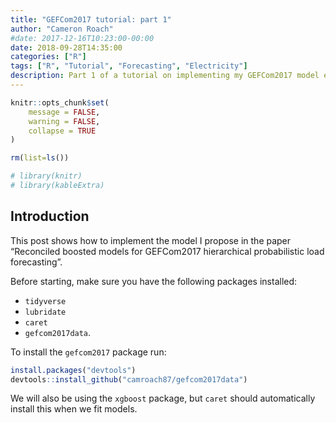 ```yaml
---
title: "GEFCom2017 tutorial: part 1"
author: "Cameron Roach"
#date: 2017-12-16T10:23:00-00:00
date: 2018-09-28T14:35:00
categories: ["R"]
tags: ["R", "Tutorial", "Forecasting", "Electricity"]
description: Part 1 of a tutorial on implementing my GEFCom2017 model entry for probabilistic forecasts in a hierarchical setting. Here we discuss loading data and performing cross validation.
---
```


```r
knitr::opts_chunk$set(
	message = FALSE,
	warning = FALSE,
	collapse = TRUE
)

rm(list=ls())

# library(knitr)
# library(kableExtra)
```


## Introduction

This post shows how to implement the model I propose in the paper "Reconciled boosted models for GEFCom2017 hierarchical probabilistic load forecasting".

Before starting, make sure you have the following packages installed:

* `tidyverse`
* `lubridate`
* `caret`
* `gefcom2017data`.

To install the `gefcom2017` package run:

```r
install.packages("devtools")
devtools::install_github("camroach87/gefcom2017data")
```

We will also be using the `xgboost` package, but `caret` should automatically install this when we fit models.

<!-- ## Inputs -->

<!-- We define some important dates. These will be needed when calculating trends and forecasts. -->

<!-- ```{r} -->
<!-- library(lubridate) -->

<!-- fcst_start_dt <- dmy_hms("1/6/2016 00:00:00") -->
<!-- fcst_end_dt <- dmy_hms("1/7/2016 00:00:00") -->
<!-- hist_start_dt <- dmy_hms("1/5/2016 00:00:00") -->
<!-- hist_end_dt <- dmy_hms("1/6/2016 00:00:00") -->
<!-- ``` -->

<!-- ## Data -->

<!-- If you already have your data in an appropriate format (see table below) and you do not want to use the same predictors that I have you can skip ahead to fitting the model. -->

<!-- ### Data structure -->

<!-- ```{r} -->
<!-- library(tidyverse) -->
<!-- library(caret) -->
<!-- library(gefcom2017data) -->

<!-- gefcom -->
<!-- ``` -->


<!-- ### Feature engineering -->

<!-- Date time, day of week and other features are added. -->

<!-- ```{r} -->
<!-- elec_df <- elec_df %>%  -->
<!--   mutate(dt = ymd_h(paste(date, hour)), -->
<!--          day_of_week = wday(dt), -->
<!--          day_of_year = yday(dt)) -->
<!-- ``` -->

<!-- Our trend is based off the `hist_start_date` variable. While the actual start date for each zone's historical data may differ, as long as we are consistent in using this basis when predicting this will be fine. -->

<!-- ```{r} -->
<!-- elec_df <- elec_df %>%  -->
<!--   mutate(trend = as.numeric(dt - hist_start_dt)) -->
<!-- ``` -->

<!-- We now need to add lags to our data frame. The `get_lagged_vars` function allows us to pass a vector of integers with the required lags and returns a data frame with new lag columns. We group and nest the data frame by zones to prevent lags including values from other zones. -->

<!-- ```{r} -->
<!-- elec_df <- elec_df %>% -->
<!--   group_by(zone) %>%  -->
<!--   nest() %>%  -->
<!--   mutate(data = map(data, get_lagged_vars, -->
<!--                     variables = c("dry_bulb", "dew_pnt"), lags = 1:72)) -->
<!-- ``` -->

<!-- Here is how the data should look for one of the zones when we unnest it. -->

<!-- ```{r} -->
<!-- elec_df %>%  -->
<!--   filter(zone == "SEMASS") %>%  -->
<!--   unnest() %>%  -->
<!--   head() %>%  -->
<!--   kable() %>%  -->
<!--   kable_styling() %>% -->
<!--   scroll_box(width = "100%") -->
<!-- ``` -->


<!-- ## Fitting the model -->

<!-- I'm only fitting one model with an L1 penalty of 50 for each zone. You can do your own cross-validation by changing the `method` argument in `trainControl` and updating the list that defines `xgb_grid` to include extra hyperparameter values. The `cross_df` function returns a dataframe with all parameter combinations, so it is an easy way to create a grid for parameter tuning. -->

<!-- Note that we have set `allowParallel` to FALSE in `trainControl`. This is to avoid issues with XGBoost which automatically does parallel processing when the `nthread` argument is not set. I prefer using XGBoost's parallelisation rather than `caret`'s as I found myself running into RAM usage issues with `caret`. -->

<!-- ```{r} -->
<!-- xgb_ctrl <- trainControl( -->
<!--   method = "none", -->
<!--   allowParallel = FALSE, -->
<!--   returnData = FALSE, -->
<!--   trim = TRUE, -->
<!--   returnResamp = "none", -->
<!--   savePredictions = "none" -->
<!-- ) -->

<!-- xgb_grid <- list( -->
<!--   nrounds = 200, -->
<!--   alpha = 50, -->
<!--   lambda = 0, -->
<!--   eta = 0.1 -->
<!-- ) %>%  -->
<!--   cross_df() -->

<!-- fit_boosted_model <- function(train_df) { -->
<!--   train_df %>% -->
<!--     select(demand, hour, day_of_year, day_of_week, holiday_flag, trend, -->
<!--            starts_with("dry_bulb"), starts_with("dew_pnt")) %>% -->
<!--     na.omit() %>%  -->
<!--     train(demand ~ . , -->
<!--           data = ., -->
<!--           method="xgbLinear", -->
<!--           trControl = xgb_ctrl, -->
<!--           tuneGrid = xgb_grid) -->
<!-- } -->

<!-- elec_df <- elec_df %>%  -->
<!--   mutate(fit = map(data, fit_boosted_model)) -->
<!-- ``` -->


<!-- ## Simulating in a hierarchy -->

<!-- Now that we have fit our demand models we need to create weather and residual simulations. The weather simulations will be fed into the demand model to predict the expected demand. Our goal is to create demand simulations so we also need to add residuals back in (or we are only simulating the conditional mean). So the final step is to add residual simulations to the expected demand to create true demand simulations. -->

<!-- Unfortunately - there's a lot of code refactoring in the package that I need to do! I'll update this post asap with a simple approach to weather simulation and hierarchical reconciliation. -->

<!-- ### Weather simulations -->

<!-- ```{r} -->
<!-- # elec_df %>%  -->
<!-- #   mutate(weather_sims = map(data, shuffle_weather, fcst_start_dt, fcst_end_dt, trend_start)) -->
<!-- ``` -->

<!-- ### Residual resampling -->

<!-- ```{r} -->

<!-- ``` -->


<!-- ## Hierarchical reconciliation -->

